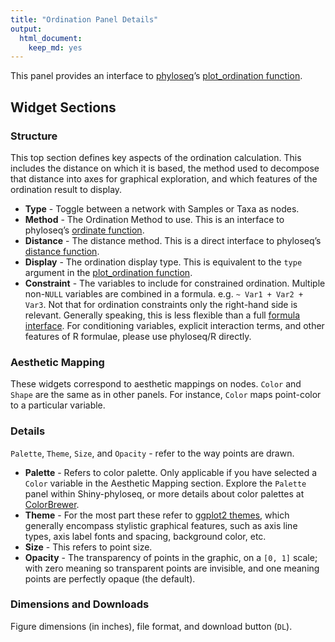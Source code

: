 ```yaml
---
title: "Ordination Panel Details"
output:
  html_document:
    keep_md: yes
---
```


This panel provides an interface to 
[phyloseq](http://joey711.github.io/phyloseq)'s
[plot_ordination function](http://joey711.github.io/phyloseq/plot_ordination-examples.html).

## Widget Sections

### Structure

This top section defines key aspects of 
the ordination calculation.
This includes the distance on which it is based,
the method used to decompose that distance
into axes for graphical exploration,
and which features of the ordination result to display.

- **Type** - Toggle between a network with Samples or Taxa as nodes. 
- **Method** - The Ordination Method to use. This is an interface to
phyloseq's [ordinate function](http://joey711.github.io/phyloseq/ordinate).
- **Distance** - The distance method. This is a direct interface to phyloseq's
[distance function](http://joey711.github.io/phyloseq/distance).
- **Display** - The ordination display type.
This is equivalent to the `type` argument in 
the [plot_ordination function](http://joey711.github.io/phyloseq/plot_ordination-examples.html).
- **Constraint** - The variables to include for constrained ordination.
Multiple non-`NULL` variables are combined in a formula.
e.g. `~ Var1 + Var2 + Var3`.
Not that for ordination constraints only the right-hand side is relevant.
Generally speaking, this is less flexible than a full
[formula interface](http://cran.r-project.org/doc/manuals/r-release/R-intro.html#Formulae-for-statistical-models).
For conditioning variables, explicit interaction terms,
and other features of R formulae, please use phyloseq/R directly.

### Aesthetic Mapping

These widgets correspond to aesthetic mappings on nodes.
`Color` and `Shape` are the same as in other panels. 
For instance, `Color` maps point-color to a particular variable.

### Details

`Palette`, `Theme`, `Size`, and `Opacity` - refer to the way points are drawn.

- **Palette** - Refers to color palette.
Only applicable if you have selected a `Color` variable
in the Aesthetic Mapping section.
Explore the `Palette` panel within Shiny-phyloseq,
or more details about color palettes at [ColorBrewer](http://colorbrewer2.org/).
- **Theme** - For the most part these refer to
[ggplot2 themes](http://docs.ggplot2.org/0.9.2.1/theme.html),
which generally encompass stylistic graphical features,
such as axis line types, axis label fonts and spacing, background color, etc.
- **Size** - This refers to point size.
- **Opacity** - The transparency of points in the graphic,
on a `[0, 1]` scale;
with zero meaning so transparent points are invisible,
and one meaning points are perfectly opaque (the default).

### Dimensions and Downloads

Figure dimensions (in inches), file format, and download button (`DL`).


